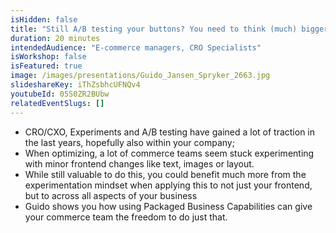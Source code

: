 ```yaml
---
isHidden: false
title: "Still A/B testing your buttons? You need to think (much) bigger..."
duration: 20 minutes
intendedAudience: "E-commerce managers, CRO Specialists"
isWorkshop: false
isFeatured: true
image: /images/presentations/Guido_Jansen_Spryker_2663.jpg
slideshareKey: iThZsbhcUFNQv4
youtubeId: 05S0ZR2BUbw
relatedEventSlugs: []
---
```


- CRO/CXO, Experiments and A/B testing have gained a lot of traction in the last years, hopefully also within your company;
- When optimizing, a lot of commerce teams seem stuck experimenting with minor frontend changes like text, images or layout.
- While still valuable to do this, you could benefit much more from the experimentation mindset when applying this to not just your frontend, but to across all aspects of your business
- Guido shows you how using Packaged Business Capabilities can give your commerce team the freedom to do just that.
